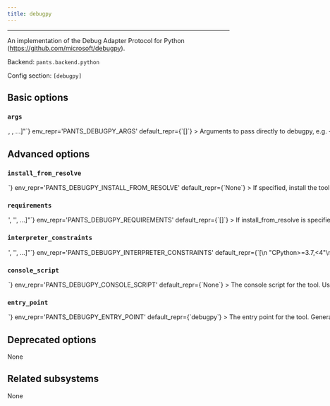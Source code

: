 ```yaml
---
title: debugpy
---
```



---

An implementation of the Debug Adapter Protocol for Python (https://github.com/microsoft/debugpy).

Backend: <span className="color--primary">`pants.backend.python`</span>

Config section: <span className="color--primary">`[debugpy]`</span>

<span className={styles.options}>

## Basic options

### `args`

<Option
  cli_repr={`--debugpy-args="[<shell_str>, <shell_str>, ...]"`}
  env_repr='PANTS_DEBUGPY_ARGS'
  default_repr={`[]`}
>

Arguments to pass directly to debugpy, e.g. `--debugpy-args='--log-to-stderr'`.

</Option>

## Advanced options

### `install_from_resolve`

<Option
  cli_repr={`--debugpy-install-from-resolve=<str>`}
  env_repr='PANTS_DEBUGPY_INSTALL_FROM_RESOLVE'
  default_repr={`None`}
>

If specified, install the tool using the lockfile for this named resolve.

This resolve must be defined in `[python].resolves`, as described in https://www.pantsbuild.org/v2.18/docs/python-third-party-dependencies#user-lockfiles.

The resolve&#x27;s entire lockfile will be installed, unless specific requirements are listed via the `requirements` option, in which case only those requirements will be installed. This is useful if you don&#x27;t want to invalidate the tool&#x27;s outputs when the resolve incurs changes to unrelated requirements.

If unspecified, and the `lockfile` option is unset, the tool will be installed using the default lockfile shipped with Pants.

If unspecified, and the `lockfile` option is set, the tool will use the custom `debugpy` &#x22;tool lockfile&#x22; generated from the `version` and `extra_requirements` options. But note that this mechanism is deprecated.

</Option>

### `requirements`

<Option
  cli_repr={`--debugpy-requirements="['<str>', '<str>', ...]"`}
  env_repr='PANTS_DEBUGPY_REQUIREMENTS'
  default_repr={`[]`}
>

If `install_from_resolve` is specified, install these requirements, at the versions provided by the specified resolve&#x27;s lockfile.

Values can be pip-style requirements (e.g., `tool` or `tool==1.2.3` or `tool>=1.2.3`), or addresses of `python_requirement` targets (or targets that generate or depend on `python_requirement` targets).

The lockfile will be validated against the requirements - if a lockfile doesn&#x27;t provide the requirement (at a suitable version, if the requirement specifies version constraints) Pants will error.

If unspecified, install the entire lockfile.

</Option>

### `interpreter_constraints`

<Option
  cli_repr={`--debugpy-interpreter-constraints="['<str>', '<str>', ...]"`}
  env_repr='PANTS_DEBUGPY_INTERPRETER_CONSTRAINTS'
  default_repr={`[\n  "CPython>=3.7,<4"\n]`}
>

Python interpreter constraints for this tool.

</Option>

### `console_script`

<Option
  cli_repr={`--debugpy-console-script=<str>`}
  env_repr='PANTS_DEBUGPY_CONSOLE_SCRIPT'
  default_repr={`None`}
>

The console script for the tool. Using this option is generally preferable to (and mutually exclusive with) specifying an `--entry-point` since console script names have a higher expectation of staying stable across releases of the tool. Usually, you will not want to change this from the default.

</Option>

### `entry_point`

<Option
  cli_repr={`--debugpy-entry-point=<str>`}
  env_repr='PANTS_DEBUGPY_ENTRY_POINT'
  default_repr={`debugpy`}
>

The entry point for the tool. Generally you only want to use this option if the tool does not offer a `--console-script` (which this option is mutually exclusive with). Usually, you will not want to change this from the default.

</Option>

## Deprecated options

None

## Related subsystems

None

</span>
